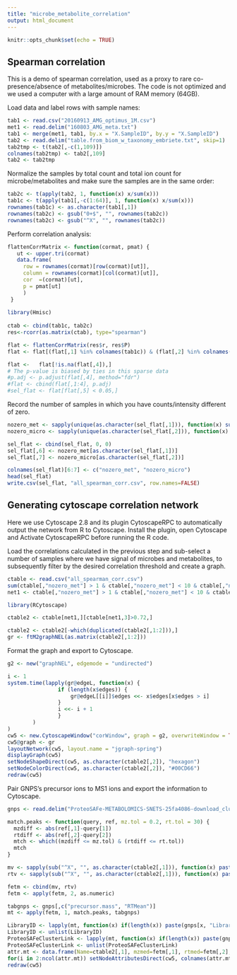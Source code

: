 ```yaml
---
title: "microbe_metabolite_correlation"
output: html_document
---
```


```r
knitr::opts_chunk$set(echo = TRUE)
```

## Spearman correlation

This is a demo of spearman correlation, used as a proxy to rare co-presence/absence of metabolites/microbes. The code is not optimized and we used a computer with a large amount of RAM memory (64GB). 

Load data and label rows with sample names:

```r
tab1 <- read.csv("20160913_AMG_optimus_1M.csv")
met1 <- read.delim("160803_AMG_meta.txt")
tab1 <- merge(met1, tab1, by.x = "X.SampleID", by.y = "X.SampleID")
tab2 <- read.delim("table.from_biom_w_taxonomy_embriete.txt", skip=1)
tab2tmp <- t(tab2[,-c(1,109)]) 
colnames(tab2tmp) <- tab2[,109] 
tab2 <- tab2tmp 
```

Normalize the samples by total count and total ion count for microbe/metabolites and make sure the samples are in the same order:

```r
tab2c <- t(apply(tab2, 1, function(x) x/sum(x))) 
tab1c <- t(apply(tab1[,-c(1:64)], 1, function(x) x/sum(x))) 
rownames(tab1c) <- as.character(tab1[,1]) 
rownames(tab2c) <- gsub("0+$", "", rownames(tab2c)) 
rownames(tab2c) <- gsub("^X", "", rownames(tab2c)) 
```

Perform correlation analysis:

```r
flattenCorrMatrix <- function(cormat, pmat) {
   ut <- upper.tri(cormat)
   data.frame(
     row = rownames(cormat)[row(cormat)[ut]],
     column = rownames(cormat)[col(cormat)[ut]],
     cor  =(cormat)[ut],
     p = pmat[ut]
     )
 }
 
library(Hmisc)
 
ctab <- cbind(tab1c, tab2c)
res<-rcorr(as.matrix(ctab), type="spearman")

flat <- flattenCorrMatrix(res$r, res$P)
flat <- flat[(flat[,1] %in% colnames(tab1c)) & (flat[,2] %in% colnames(tab2c)),]

flat <-   flat[!is.na(flat[,4]),]
# The p-value is biased by ties in this sparse data
#p.adj <- p.adjust(flat[,4], method="fdr")
#flat <- cbind(flat[,1:4], p.adj)
#sel_flat <- flat[flat[,5] < 0.05,]
```

Record the number of samples in which you have counts/intensity different of zero. 

```r
nozero_met <- sapply(unique(as.character(sel_flat[,1])), function(x) sum(tab1c[, x]!=0))
nozero_micro <- sapply(unique(as.character(sel_flat[,2])), function(x) sum(tab2c[, x]!=0))

sel_flat <- cbind(sel_flat, 0, 0)
sel_flat[,6] <- nozero_met[as.character(sel_flat[,1])]
sel_flat[,7] <- nozero_micro[as.character(sel_flat[,2])]

colnames(sel_flat)[6:7] <- c("nozero_met", "nozero_micro")
head(sel_flat)
write.csv(sel_flat, "all_spearman_corr.csv", row.names=FALSE)

```


## Generating cytoscape correlation network

Here we use Cytoscape 2.8 and its plugin CytoscapeRPC to automatically output the network from R to Cytoscape. Install the plugin, open Cytoscape and Activate CytoscapeRPC before running the R code.

Load the correlations calculated in the previous step and sub-select a number of samples where we have signal of microbes and metabolites, to subsequently filter by the desired correlation threshold and create a graph.

```r
ctable <- read.csv("all_spearman_corr.csv")
sum(ctable[,"nozero_met"] > 1 & ctable[,"nozero_met"] < 10 & ctable[,"nozero_micro"] > 1 & ctable[,"nozero_micro"] < 10)
net1 <- ctable[,"nozero_met"] > 1 & ctable[,"nozero_met"] < 10 & ctable[,"nozero_micro"] > 1 & ctable[,"nozero_micro"] < 10

library(RCytoscape)

ctable2 <- ctable[net1,][ctable[net1,3]>0.72,]

ctable2 <- ctable2[-which(duplicated(ctable2[,1:2])),]
gr <- ftM2graphNEL(as.matrix(ctable2[,1:2]))
```

Format the graph and export to Cytoscape.

```r
g2 <- new("graphNEL", edgemode = "undirected")

i <- 1
system.time(lapply(gr@edgeL, function(x) {
  				if (length(x$edges)) {
  					gr@edgeL[[i]]$edges <<- x$edges[x$edges > i]
  				}
  				i <<- i + 1
			    }
		)
)
cw5 <- new.CytoscapeWindow("corWindow", graph = g2, overwriteWindow = TRUE)
cw5@graph <- gr
layoutNetwork(cw5, layout.name = "jgraph-spring")
displayGraph(cw5)
setNodeShapeDirect(cw5, as.character(ctable2[,2]), "hexagon")
setNodeColorDirect(cw5, as.character(ctable2[,2]), "#00CD66")
redraw(cw5)
```

Pair GNPS's precursor ions to MS1 ions and export the information to Cytoscape.

```r
gnps <- read.delim("ProteoSAFe-METABOLOMICS-SNETS-25fa4086-download_clustered_spectra/clusterinfosummarygroup_attributes_withIDs/558c9adb70e441bdbdf646af9ca2c015..out")

match.peaks <- function(query, ref, mz.tol = 0.2, rt.tol = 30) {
  mzdiff <- abs(ref[,1]-query[1])
  rtdiff <- abs(ref[,2]-query[2])
  mtch <- which((mzdiff <= mz.tol) & (rtdiff <= rt.tol))
  mtch
}

mv <- sapply(sub("^X", "", as.character(ctable2[,1])), function(x) paste(strsplit(x, "\\.")[[1]][1:2], collapse="."))
rtv <- sapply(sub("^X", "", as.character(ctable2[,1])), function(x) paste(strsplit(x, "\\.")[[1]][3]))

fetm <- cbind(mv, rtv)
fetm <- apply(fetm, 2, as.numeric)

tabgnps <- gnps[,c("precursor.mass", "RTMean")]
mt <- apply(fetm, 1, match.peaks, tabgnps)

LibraryID <- lapply(mt, function(x) if(length(x)) paste(gnps[x, "LibraryID"], collapse = ";") else "")
LibraryID <- unlist(LibraryID)
ProteoSAFeClusterLink <- lapply(mt, function(x) if(length(x)) paste(gnps[x, "ProteoSAFeClusterLink"], collapse = ";") else "")
ProteoSAFeClusterLink <- unlist(ProteoSAFeClusterLink)
attr.mt <- data.frame(Name=ctable2[,1], mzmed=fetm[,1], rtmed=fetm[,2], LibraryID, ProteoSAFeClusterLink)
for(i in 2:ncol(attr.mt)) setNodeAttributesDirect(cw5, colnames(attr.mt)[i], "String", as.character(attr.mt[,1]), as.character(attr.mt[,i]))
redraw(cw5)
```
